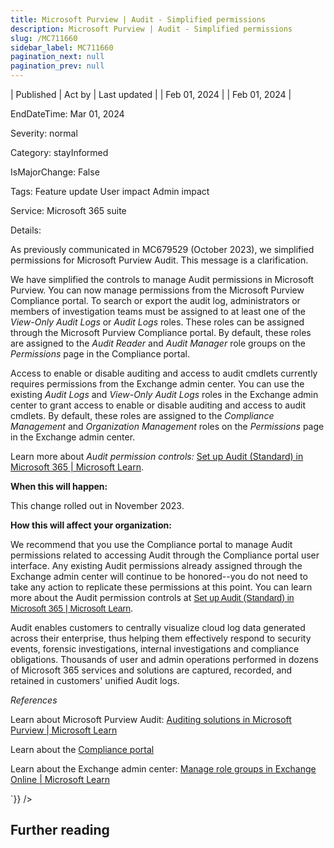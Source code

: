 ```yaml
---
title: Microsoft Purview | Audit - Simplified permissions
description: Microsoft Purview | Audit - Simplified permissions
slug: /MC711660
sidebar_label: MC711660
pagination_next: null
pagination_prev: null
---
```



| Published | Act by | Last updated |
| Feb 01, 2024 |  | Feb 01, 2024 |

EndDateTime: Mar 01, 2024

Severity: normal

Category: stayInformed

IsMajorChange: False

Tags: Feature update User impact Admin impact

Service: Microsoft 365 suite

Details: 

<div dangerouslySetInnerHTML={{__html:`
<p>As previously communicated in MC679529 (October 2023), we simplified permissions for Microsoft Purview Audit. This message is a clarification.&nbsp;<br></p><p>We have simplified the controls to manage Audit permissions in Microsoft Purview. You can now manage permissions from the Microsoft Purview Compliance portal. To search or export the audit log, administrators or members of investigation teams must be assigned to at least one of the <i>View-Only Audit Logs</i> or <i>Audit Logs</i> roles. These roles can be assigned through the Microsoft Purview Compliance portal. By default, these roles are assigned to the<i> Audit Reader</i> and <i>Audit Manager</i> role groups on the <i>Permissions </i>page in the Compliance portal.<br></p><p>Access to enable or disable auditing and access to audit cmdlets currently requires permissions from the Exchange admin center. You can use the existing <i>Audit Logs</i> and <i>View-Only Audit Logs</i> roles in the Exchange admin center to grant access to enable or disable auditing and access to audit cmdlets. By default, these roles are assigned to the <i>Compliance Management</i> and <i>Organization Management </i>roles on the <i>Permissions </i>page in the Exchange admin center.</p><p>Learn more about <i>Audit permission controls:&nbsp;</i><a href="https://learn.microsoft.com/purview/audit-standard-setup#step-2-assign-permissions-to-search-the-audit-log" target="_blank">Set up Audit (Standard) in Microsoft 365 | Microsoft Learn</a>.</p><p><b>When this will happen:</b></p><p>This change rolled out in November 2023.</p><p><b>How this will affect your organization:</b></p><p>We recommend that you use the Compliance portal to manage Audit permissions related to accessing Audit through the Compliance portal user interface. Any existing Audit permissions already assigned through the Exchange admin center will continue to be honored--you do not need to take any action to replicate these permissions at this point. You can learn more about the Audit permission controls at <a href="https://learn.microsoft.com/purview/audit-standard-setup#step-2-assign-permissions-to-search-the-audit-log" target="_blank" style="background-color: rgb(255, 255, 255); font-family: sans-serif; font-weight: 400;">Set up Audit (Standard) in Microsoft 365 | Microsoft Learn</a>.</p><p>Audit enables customers to centrally visualize cloud log data generated across their enterprise, thus helping them effectively respond to security events, forensic investigations, internal investigations and compliance obligations. Thousands of user and admin operations performed in dozens of Microsoft 365 services and solutions are captured, recorded, and retained in customers' unified Audit logs.&nbsp;</p><p><i>References</i></p><p>Learn about Microsoft Purview Audit: <a href="https://learn.microsoft.com/purview/audit-solutions-overview" target="_blank">Auditing solutions in Microsoft Purview | Microsoft Learn</a></p><p>Learn about the&nbsp;<a href="https://compliance.microsoft.com/" target="_blank">Compliance portal</a></p><p>Learn about the Exchange admin center:&nbsp;<a href="https://learn.microsoft.com/Exchange/permissions-exo/role-groups" target="_blank">Manage role groups in Exchange Online | Microsoft Learn</a></p>
`}} />

## Further reading
